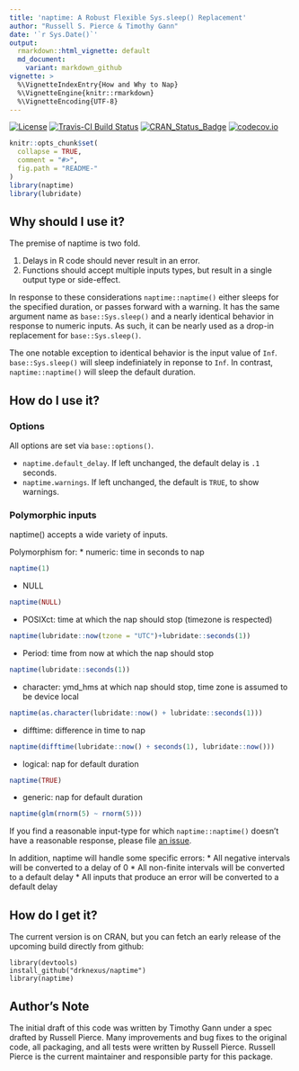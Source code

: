 ```yaml
---
title: 'naptime: A Robust Flexible Sys.sleep() Replacement'
author: "Russell S. Pierce & Timothy Gann"
date: '`r Sys.Date()`'
output:
  rmarkdown::html_vignette: default
  md_document:
    variant: markdown_github
vignette: >
  %\VignetteIndexEntry{How and Why to Nap}
  %\VignetteEngine{knitr::rmarkdown}
  %\VignetteEncoding{UTF-8}
---
```

[![License](http://img.shields.io/badge/license-GPL%20%28%3E=%202%29-brightgreen.svg?style=flat)](http://www.gnu.org/licenses/gpl-2.0.html)
[![Travis-CI Build Status](https://travis-ci.org/drknexus/naptime.svg?branch=master)](https://travis-ci.org/drknexus/naptime)
[![CRAN_Status_Badge](http://www.r-pkg.org/badges/version/naptime)](https://cran.r-project.org/package=naptime)
[![codecov.io](https://codecov.io/github/drknexus/naptime/coverage.svg?branch=master)](https://codecov.io/github/drknexus/naptime?branch=master)

```r
knitr::opts_chunk$set(
  collapse = TRUE,
  comment = "#>",
  fig.path = "README-"
)
library(naptime)
library(lubridate)
```

## Why should I use it?

The premise of naptime is two fold.  

1. Delays in R code should never result in an error.
2. Functions should accept multiple inputs types, but result in a single output type or side-effect.  

In response to these considerations `naptime::naptime()` either sleeps for the specified duration, or passes forward with a warning.  It has the same argument name as `base::Sys.sleep()` and a nearly identical behavior in response to numeric inputs.  As such, it can be nearly used as a drop-in replacement for `base::Sys.sleep()`.  

The one notable exception to identical behavior is the input value of `Inf`. `base::Sys.sleep()` will sleep indefiniately in reponse to `Inf`.  In contrast, `naptime::naptime()` will sleep the default duration.

## How do I use it?

### Options
All options are set via `base::options()`.

* `naptime.default_delay`.  If left unchanged, the default delay is `.1` seconds.
* `naptime.warnings`.  If left unchanged, the default is `TRUE`, to show warnings.

### Polymorphic inputs
naptime() accepts a wide variety of inputs.

Polymorphism for:
 * numeric: time in seconds to nap
```r
naptime(1)
```
 * NULL
```r
naptime(NULL)
```
 * POSIXct: time at which the nap should stop (timezone is respected)
```r
naptime(lubridate::now(tzone = "UTC")+lubridate::seconds(1))
```
 * Period: time from now at which the nap should stop
```r
naptime(lubridate::seconds(1))
```

 * character: ymd_hms at which nap should stop, time zone is assumed to be device local
```r
naptime(as.character(lubridate::now() + lubridate::seconds(1)))
```
 
 * difftime: difference in time to nap
```r
naptime(difftime(lubridate::now() + seconds(1), lubridate::now()))
```

 * logical: nap for default duration
```r
naptime(TRUE)
```

 * generic: nap for default duration
```r
naptime(glm(rnorm(5) ~ rnorm(5)))
```
If you find a reasonable input-type for which `naptime::naptime()` doesn't have a reasonable response, please file [an issue](https://github.com/drknexus/naptime/issues).

In addition, naptime will handle some specific errors:
* All negative intervals will be converted to a delay of 0
* All non-finite intervals will be converted to a default delay
* All inputs that produce an error will be converted to a default delay

## How do I get it?

The current version is on CRAN, but you can fetch an early release of the upcoming build directly from github:

```
library(devtools)
install_github("drknexus/naptime")
library(naptime)
```

## Author's Note
The initial draft of this code was written by Timothy Gann under a spec drafted by Russell Pierce.  Many improvements and bug fixes to the original code, all packaging, and all tests were written by Russell Pierce.  Russell Pierce is the current maintainer and responsible party for this package.
